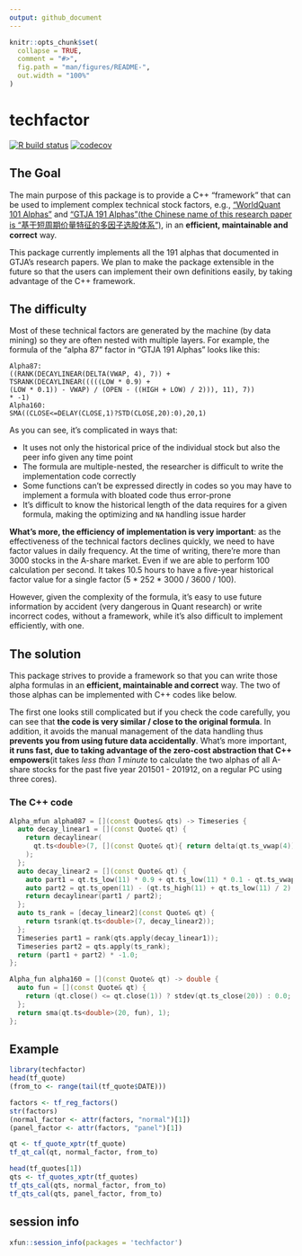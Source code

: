 ```yaml
---
output: github_document
---
```


<!-- README.md is generated from README.Rmd. Please edit that file -->

```r
knitr::opts_chunk$set(
  collapse = TRUE,
  comment = "#>",
  fig.path = "man/figures/README-",
  out.width = "100%"
)
```

# techfactor

<!-- badges: start -->
[![R build status](https://github.com/shrektan/techfactor/workflows/test-coverage/badge.svg)](https://github.com/shrektan/techfactor/actions)
[![codecov](https://codecov.io/gh/shrektan/techfactor/branch/master/graph/badge.svg)](https://codecov.io/gh/shrektan/techfactor)
<!-- badges: end -->

## The Goal

The main purpose of this package is to provide a C++ "framework" that can be used to implement complex technical stock factors, e.g., ["WorldQuant 101 Alphas"](https://arxiv.org/pdf/1601.00991.pdf) and ["GTJA 191 Alphas"(the Chinese name of this research paper is "基于短周期价量特征的多因子选股体系")](https://guorn.com/static/upload/file/3/134065454575605.pdf), in an **efficient, maintainable and correct** way. 

This package currently implements all the 191 alphas that documented in GTJA's research papers. We plan to make the package extensible in the future so that the users can implement their own definitions easily, by taking advantage of the C++ framework.

## The difficulty

Most of these technical factors are generated by the machine (by data mining) so they are often nested with multiple layers. For example, the formula of the "alpha 87" factor in "GTJA 191 Alphas" looks like this:

```
Alpha87: 
((RANK(DECAYLINEAR(DELTA(VWAP, 4), 7)) + 
TSRANK(DECAYLINEAR(((((LOW * 0.9) + 
(LOW * 0.1)) - VWAP) / (OPEN - ((HIGH + LOW) / 2))), 11), 7))
* -1)
Alpha160:
SMA((CLOSE<=DELAY(CLOSE,1)?STD(CLOSE,20):0),20,1)
```

As you can see, it's complicated in ways that:

- It uses not only the historical price of the individual stock but also the peer info given any time point
- The formula are multiple-nested, the researcher is difficult to write the implementation code correctly
- Some functions can't be expressed directly in codes so you may have to implement a formula with bloated code thus error-prone
- It's difficult to know the historical length of the data requires for a given formula, making the optimizing and `NA` handling issue harder

**What's more, the efficiency of implementation is very important**: as the effectiveness of the technical factors declines quickly, we need to have factor values in daily frequency. At the time of writing, there're more than 3000 stocks in the A-share market. Even if we are able to perform 100 calculation per second. It takes 10.5 hours to have a five-year historical factor value for a single factor (5 * 252 * 3000 / 3600 / 100).

However, given the complexity of the formula, it's easy to use future information by accident (very dangerous in Quant research) or write incorrect codes, without a framework, while it's also difficult to implement efficiently, with one. 

## The solution

This package strives to provide a framework so that you can write those alpha formulas in an **efficient, maintainable and correct** way. The two of those alphas can be implemented with C++ codes like below.

The first one looks still complicated but if you check the code carefully, you can see that **the code is very similar / close to the original formula**. In addition, it avoids the manual management of the data handling thus **prevents you from using future data accidentally**. What's more important, **it runs fast, due to taking advantage of the zero-cost abstraction that C++ empowers**(it takes *less than 1 minute* to calculate the two alphas of all A-share stocks for the past five year 201501 - 201912, on a regular PC using three cores).

### The C++ code

```cpp
Alpha_mfun alpha087 = [](const Quotes& qts) -> Timeseries {
  auto decay_linear1 = [](const Quote& qt) {
    return decaylinear(
      qt.ts<double>(7, [](const Quote& qt){ return delta(qt.ts_vwap(4)); })
    );
  };
  auto decay_linear2 = [](const Quote& qt) {
    auto part1 = qt.ts_low(11) * 0.9 + qt.ts_low(11) * 0.1 - qt.ts_vwap(11);
    auto part2 = qt.ts_open(11) - (qt.ts_high(11) + qt.ts_low(11) / 2);
    return decaylinear(part1 / part2);
  };
  auto ts_rank = [decay_linear2](const Quote& qt) {
    return tsrank(qt.ts<double>(7, decay_linear2));
  };
  Timeseries part1 = rank(qts.apply(decay_linear1));
  Timeseries part2 = qts.apply(ts_rank);
  return (part1 + part2) * -1.0;
};

Alpha_fun alpha160 = [](const Quote& qt) -> double {
  auto fun = [](const Quote& qt) {
    return (qt.close() <= qt.close(1)) ? stdev(qt.ts_close(20)) : 0.0;
  };
  return sma(qt.ts<double>(20, fun), 1);
};
```

## Example

```r
library(techfactor)
head(tf_quote)
(from_to <- range(tail(tf_quote$DATE)))

factors <- tf_reg_factors()
str(factors)
(normal_factor <- attr(factors, "normal")[1])
(panel_factor <- attr(factors, "panel")[1])

qt <- tf_quote_xptr(tf_quote)
tf_qt_cal(qt, normal_factor, from_to)

head(tf_quotes[1])
qts <- tf_quotes_xptr(tf_quotes)
tf_qts_cal(qts, normal_factor, from_to)
tf_qts_cal(qts, panel_factor, from_to)
```

## session info

```r
xfun::session_info(packages = 'techfactor')
```

